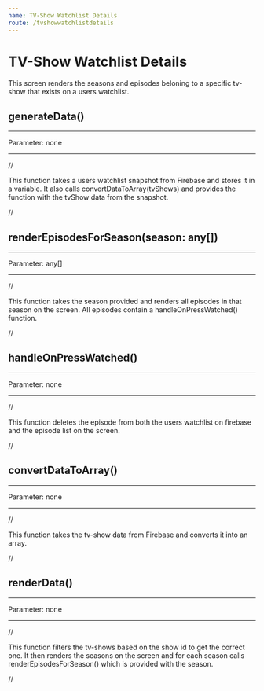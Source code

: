 ```yaml
---
name: TV-Show Watchlist Details
route: /tvshowwatchlistdetails
---
```


# TV-Show Watchlist Details

This screen renders the seasons and episodes beloning to a specific tv-show that exists on a users watchlist.

## generateData()

---

Parameter: none

---

//

This function takes a users watchlist snapshot from Firebase and stores it in a variable. It also calls convertDataToArray(tvShows) and provides the function with the tvShow data from the snapshot.

//

## renderEpisodesForSeason(season: any[])

---

Parameter: any[]

---

//

This function takes the season provided and renders all episodes in that season on the screen. All episodes contain a handleOnPressWatched() function.

//

## handleOnPressWatched()

---

Parameter: none

---

//

This function deletes the episode from both the users watchlist on firebase and the episode list on the screen.

//

## convertDataToArray()

---

Parameter: none

---

//

This function takes the tv-show data from Firebase and converts it into an array.

//

## renderData()

---

Parameter: none

---

//

This function filters the tv-shows based on the show id to get the correct one. It then renders the seasons on the screen and for each season calls renderEpisodesForSeason() which is provided with the season.

//

